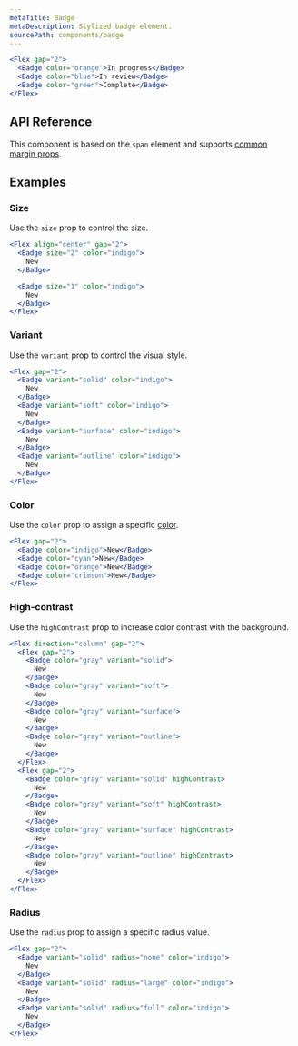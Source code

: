 ```yaml
---
metaTitle: Badge
metaDescription: Stylized badge element.
sourcePath: components/badge
---
```


```jsx live=true
<Flex gap="2">
  <Badge color="orange">In progress</Badge>
  <Badge color="blue">In review</Badge>
  <Badge color="green">Complete</Badge>
</Flex>
```

## API Reference

This component is based on the `span` element and supports [common margin props](/themes/docs/theme/layout#margin-props).

<ThemesPropsTable defs="badgePropDefs" />

## Examples

### Size

Use the `size` prop to control the size.

```jsx live=true
<Flex align="center" gap="2">
  <Badge size="2" color="indigo">
    New
  </Badge>

  <Badge size="1" color="indigo">
    New
  </Badge>
</Flex>
```

### Variant

Use the `variant` prop to control the visual style.

```jsx live=true scroll=true
<Flex gap="2">
  <Badge variant="solid" color="indigo">
    New
  </Badge>
  <Badge variant="soft" color="indigo">
    New
  </Badge>
  <Badge variant="surface" color="indigo">
    New
  </Badge>
  <Badge variant="outline" color="indigo">
    New
  </Badge>
</Flex>
```

### Color

Use the `color` prop to assign a specific [color](/themes/docs/theme/color).

```jsx live=true
<Flex gap="2">
  <Badge color="indigo">New</Badge>
  <Badge color="cyan">New</Badge>
  <Badge color="orange">New</Badge>
  <Badge color="crimson">New</Badge>
</Flex>
```

### High-contrast

Use the `highContrast` prop to increase color contrast with the background.

```jsx live=true
<Flex direction="column" gap="2">
  <Flex gap="2">
    <Badge color="gray" variant="solid">
      New
    </Badge>
    <Badge color="gray" variant="soft">
      New
    </Badge>
    <Badge color="gray" variant="surface">
      New
    </Badge>
    <Badge color="gray" variant="outline">
      New
    </Badge>
  </Flex>
  <Flex gap="2">
    <Badge color="gray" variant="solid" highContrast>
      New
    </Badge>
    <Badge color="gray" variant="soft" highContrast>
      New
    </Badge>
    <Badge color="gray" variant="surface" highContrast>
      New
    </Badge>
    <Badge color="gray" variant="outline" highContrast>
      New
    </Badge>
  </Flex>
</Flex>
```

### Radius

Use the `radius` prop to assign a specific radius value.

```jsx live=true scroll=true
<Flex gap="2">
  <Badge variant="solid" radius="none" color="indigo">
    New
  </Badge>
  <Badge variant="solid" radius="large" color="indigo">
    New
  </Badge>
  <Badge variant="solid" radius="full" color="indigo">
    New
  </Badge>
</Flex>
```

